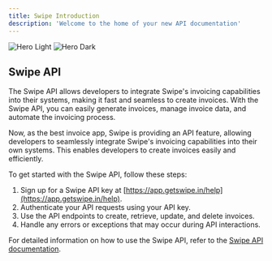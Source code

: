 ```yaml
---
title: Swipe Introduction
description: 'Welcome to the home of your new API documentation'
---
```


<img
    className="block dark:hidden"
    src="/images/hero-light.svg"
    alt="Hero Light"
/>
<img
    className="hidden dark:block"
    src="/images/hero-dark.svg"
    alt="Hero Dark"
/>

## Swipe API

The Swipe API allows developers to integrate Swipe's invoicing capabilities into their systems, making it fast and seamless to create invoices. With the Swipe API, you can easily generate invoices, manage invoice data, and automate the invoicing process.

Now, as the best invoice app, Swipe is providing an API feature, allowing developers to seamlessly integrate Swipe's invoicing capabilities into their own systems. This enables developers to create invoices easily and efficiently.

To get started with the Swipe API, follow these steps:

1. Sign up for a Swipe API key at [https://app.getswipe.in/help](https://app.getswipe.in/help).
2. Authenticate your API requests using your API key.
3. Use the API endpoints to create, retrieve, update, and delete invoices.
4. Handle any errors or exceptions that may occur during API interactions.

For detailed information on how to use the Swipe API, refer to the [Swipe API documentation](https://developers.getswipe.in/api-reference).

